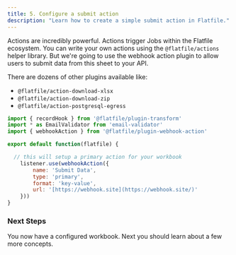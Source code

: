 ```yaml
---
title: 5. Configure a submit action
description: "Learn how to create a simple submit action in Flatfile."
---
```


Actions are incredibly powerful. 
Actions trigger Jobs within the Flatfile ecosystem. 
You can write your own actions using the `@flatfile/actions` helper library. 
But we're going to use the webhook action plugin to allow users to submit data from this sheet to your API. 

There are dozens of other plugins available like:

- `@flatfile/action-download-xlsx`
- `@flatfile/action-download-zip`
- `@flatfile/action-postgresql-egress`

```jsx
import { recordHook } from '@flatfile/plugin-transform'
import * as EmailValidator from 'email-validator'
import { webhookAction } from '@flatfile/plugin-webhook-action'

export default function(flatfile) {

  // this will setup a primary action for your workbook
	listener.use(webhookAction({
		name: 'Submit Data',
		type: 'primary',
		format: 'key-value',
		url: '[https://webhook.site](https://webhook.site/)'
	}))
}
```

### Next Steps
You now have a configured workbook. Next you should learn about a few more concepts.
